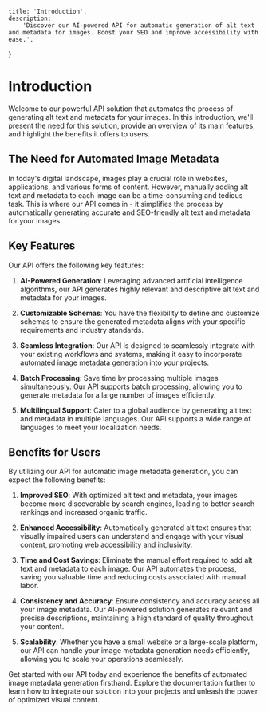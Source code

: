 	title: 'Introduction',
	description:
		'Discover our AI-powered API for automatic generation of alt text and metadata for images. Boost your SEO and improve accessibility with ease.',
}

# Introduction

Welcome to our powerful API solution that automates the process of generating alt text and metadata for your images. In this introduction, we'll present the need for this solution, provide an overview of its main features, and highlight the benefits it offers to users.

## The Need for Automated Image Metadata

In today's digital landscape, images play a crucial role in websites, applications, and various forms of content. However, manually adding alt text and metadata to each image can be a time-consuming and tedious task. This is where our API comes in - it simplifies the process by automatically generating accurate and SEO-friendly alt text and metadata for your images.

## Key Features

Our API offers the following key features:

1. **AI-Powered Generation**: Leveraging advanced artificial intelligence algorithms, our API generates highly relevant and descriptive alt text and metadata for your images.

2. **Customizable Schemas**: You have the flexibility to define and customize schemas to ensure the generated metadata aligns with your specific requirements and industry standards.

3. **Seamless Integration**: Our API is designed to seamlessly integrate with your existing workflows and systems, making it easy to incorporate automated image metadata generation into your projects.

4. **Batch Processing**: Save time by processing multiple images simultaneously. Our API supports batch processing, allowing you to generate metadata for a large number of images efficiently.

5. **Multilingual Support**: Cater to a global audience by generating alt text and metadata in multiple languages. Our API supports a wide range of languages to meet your localization needs.

## Benefits for Users

By utilizing our API for automatic image metadata generation, you can expect the following benefits:

1. **Improved SEO**: With optimized alt text and metadata, your images become more discoverable by search engines, leading to better search rankings and increased organic traffic.

2. **Enhanced Accessibility**: Automatically generated alt text ensures that visually impaired users can understand and engage with your visual content, promoting web accessibility and inclusivity.

3. **Time and Cost Savings**: Eliminate the manual effort required to add alt text and metadata to each image. Our API automates the process, saving you valuable time and reducing costs associated with manual labor.

4. **Consistency and Accuracy**: Ensure consistency and accuracy across all your image metadata. Our AI-powered solution generates relevant and precise descriptions, maintaining a high standard of quality throughout your content.

5. **Scalability**: Whether you have a small website or a large-scale platform, our API can handle your image metadata generation needs efficiently, allowing you to scale your operations seamlessly.

Get started with our API today and experience the benefits of automated image metadata generation firsthand. Explore the documentation further to learn how to integrate our solution into your projects and unleash the power of optimized visual content.
